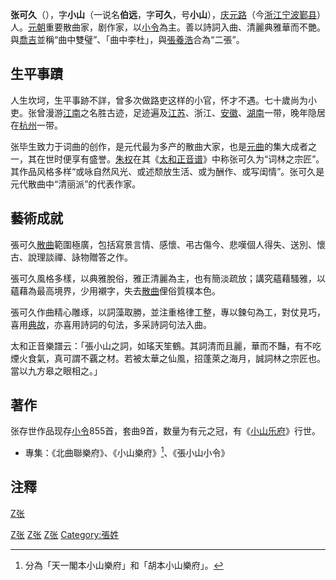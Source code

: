 '''张可久'''（{{bd|约1270年||约1348年||}}），字'''小山'''（一说名'''伯远'''，字'''可久'''，号'''小山'''），[[庆元路|庆元路]]（今[[浙江|浙江]][[宁波|宁波]][[鄞县|鄞县]]）人。[[元朝|元朝]]重要散曲家，剧作家，以[[小令|小令]]為主。善以詩詞入曲、清麗典雅華而不艷。與[[喬吉|喬吉]]並稱“曲中雙璧”、「曲中李杜」，與[[張養浩|張養浩]]合為“二張”。

== 生平事蹟 ==
人生坎坷，生平事跡不詳，曾多次做路吏这样的小官，怀才不遇。七十歲尚为小吏。张曾漫游[[江南|江南]]之名胜古迹，足迹遍及[[江苏|江苏]]、浙江、[[安徽|安徽]]、[[湖南|湖南]]一带，晚年隐居在[[杭州|杭州]]一带。

张毕生致力于词曲的创作，是元代最为多产的散曲大家，也是[[元曲|元曲]]的集大成者之一，其在世时便享有盛誉。[[朱权|朱权]]在其《[[太和正音谱|太和正音谱]]》中称张可久为“词林之宗匠”。其作品风格多样“或咏自然风光、或述颓放生活、或为酬作、或写闺情”。张可久是元代散曲中“清丽派”的代表作家。

==藝術成就==
張可久[[散曲|散曲]]範圍極廣，包括寫景言情、感懷、弔古傷今、悲嘆個人得失、送別、懷古、說理談禪、詠物贈答之作。

張可久風格多樣，以典雅脫俗，雅正清麗為主，也有簡淡疏放；講究蘊藉騷雅，以蘊藉為最高境界，少用襯字，失去[[散曲|散曲]]俚俗質樸本色。

張可久作曲精心雕琢，以詞藻取勝，並注重格律工整，專以鍊句為工，對仗見巧，喜用[[典故|典故]]，亦喜用詩詞的句法，多采詩詞句法入曲。

太和正音樂譜云：「張小山之詞，如瑤天笙鶴。其詞清而且麗，華而不豔，有不吃煙火食氣，真可謂不覊之材。若被太華之仙風，招蓬萊之海月，誠詞林之宗匠也。當以九方皋之眼相之。」

== 著作 ==
张存世作品现存[[小令|小令]]855首，套曲9首，数量为有元之冠，有《[[小山乐府|小山乐府]]》行世。

*專集：《北曲聯樂府》、《小山樂府》<ref>分為「天一閣本小山樂府」和「胡本小山樂府」。</ref>、《張小山小令》

== 注釋 ==
{{reflist}}

[[Category:中國詩人|Z张]]
[[Category:元朝剧作家|Z张]]
[[Category:曲作家|Z张]]
[[category:鄞县人|Z张]]
[[Category:張姓|Category:張姓]]
